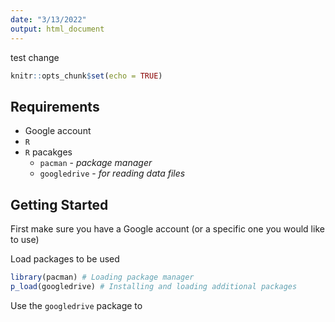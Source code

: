 ```yaml
---
date: "3/13/2022"
output: html_document
---
```

test change
```r
knitr::opts_chunk$set(echo = TRUE)
```
## Requirements
   * Google account
   * `R`
   * `R` pacakges
      - `pacman` - *package manager*
      - `googledrive` - *for reading data files*

## Getting Started

First make sure you have a Google account (or a specific one you would like to use)



Load packages to be used
```r
library(pacman) # Loading package manager
p_load(googledrive) # Installing and loading additional packages
```

Use the `googledrive` package to 

```r

```

